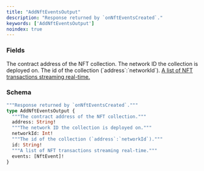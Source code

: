 ```yaml
---
title: "AddNftEventsOutput"
description: "Response returned by `onNftEventsCreated`."
keywords: ['AddNftEventsOutput']
noindex: true
---
```


### Fields

<ResponseField name="address" type="String!" required>
  The contract address of the NFT collection.
</ResponseField>

<ResponseField name="networkId" type="Int!" required>
  The network ID the collection is deployed on.
</ResponseField>

<ResponseField name="id" type="String!" required>
  The id of the collection (`address`:`networkId`).
</ResponseField>

<a href="/api-reference/types/nftevent">
  <ResponseField name="events" type="[NftEvent]!" required>
    A list of NFT transactions streaming real-time.
  </ResponseField>
</a>

### Schema


```graphql 
"""Response returned by `onNftEventsCreated`."""
type AddNftEventsOutput {
  """The contract address of the NFT collection."""
  address: String!
  """The network ID the collection is deployed on."""
  networkId: Int!
  """The id of the collection (`address`:`networkId`)."""
  id: String!
  """A list of NFT transactions streaming real-time."""
  events: [NftEvent]!
}
```
